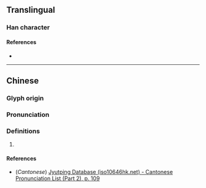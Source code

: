 {{character info}}
==Translingual==

===Han character===
{{Han char|rn=61|rad=心|as=10|sn=13|four=97080|canj=PBAC|ids=⿰忄冥}}

====References====
* {{Han ref|kx=0398.261|dkj=11065|hdz=42339.100|uh=614F|ud=24911|bh=DD6F|bd=56687}}

----

==Chinese==
{{zh-forms}}

===Glyph origin===
{{Han etym}}

===Pronunciation===
{{zh-pron
|m=mǐng
|c=ming5
|mc=y
|oc=y
|ma=
|cat=
}}

===Definitions===
{{zh-hanzi}}

# {{rfdef|zh}}

====References====
* (''Cantonese'') [http://www.iso10646hk.net/jp/document/download.jsp Jyutping Database (iso10646hk.net) - Cantonese Pronunciation List (Part 2), p. 109]